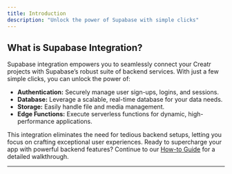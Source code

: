 ```yaml
---
title: Introduction
description: "Unlock the power of Supabase with simple clicks"
---
```


## What is Supabase Integration?

Supabase integration empowers you to seamlessly connect your Creatr projects with Supabase’s robust suite of backend services. With just a few simple clicks, you can unlock the power of:

- **Authentication:** Securely manage user sign-ups, logins, and sessions.
- **Database:** Leverage a scalable, real-time database for your data needs.
- **Storage:** Easily handle file and media management.
- **Edge Functions:** Execute serverless functions for dynamic, high-performance applications.

This integration eliminates the need for tedious backend setups, letting you focus on crafting exceptional user experiences. Ready to supercharge your app with powerful backend features? Continue to our [How-to Guide](/supabase/how-to) for a detailed walkthrough.

---


